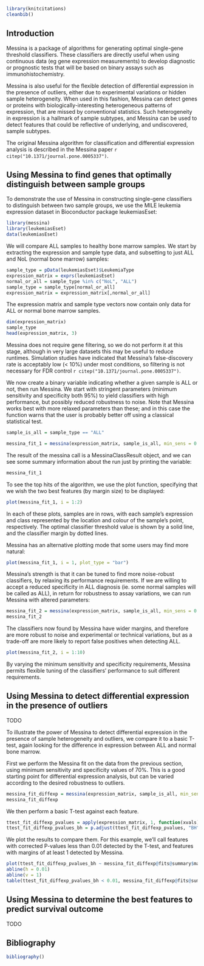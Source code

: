 <!--
%\VignetteEngine{knitr::docco_linear}
%\VignetteIndexEntry{Using Messina}
%\VignetteDepends{leukemiasEset}
%\VignetteDepends{Biobase}
%\VignetteDepends{messina}
-->

```{r setup, include=FALSE}
library(knitcitations)
cleanbib()
```

## Introduction

Messina is a package of algorithms for generating optimal single-gene threshold 
classifiers.  These classifiers are directly useful when using continuous data
(eg gene expression measurements) to develop diagnostic
or prognostic tests that will be based on binary assays such as immunohistochemistry.

Messina is also useful for the flexible detection of differential expression in
the presence of outliers, either due to experimental variations or hidden sample
heterogeneity.  When used in this fashion, Messina can detect genes or proteins
with biologically-interesting heterogeneous patterns of expression, that are missed by conventional
statistics.  Such heterogeneity in expression is a hallmark of sample subtypes, and
Messina can be used to detect features that could be reflective of underlying, and
undiscovered, sample subtypes.

The original Messina algorithm for classification and differential expression analysis
is described in the Messina paper `r citep("10.1371/journal.pone.0005337")`.


## Using Messina to find genes that optimally distinguish between sample groups

To demonstrate the use of Messina in constructing single-gene classifiers to 
distinguish between two sample groups, we use the MILE leukemia expression dataset
in Bioconductor package leukemiasEset:
```{r class_load_libs, message=FALSE}
library(messina)
library(leukemiasEset)
data(leukemiasEset)
```

We will compare ALL samples to healthy bone marrow samples.  We start by extracting
the expression and sample type data, and subsetting to just ALL and NoL (normal bone
marrow) samples:
```{r class_prepare_data}
sample_type = pData(leukemiasEset)$LeukemiaType
expression_matrix = exprs(leukemiasEset)
normal_or_all = sample_type %in% c("NoL", "ALL")
sample_type = sample_type[normal_or_all]
expression_matrix = expression_matrix[,normal_or_all]
```

The expression matrix and sample type vectors now contain only data for ALL or normal
bone marrow samples.
```{r class_show_data}
dim(expression_matrix)
sample_type
head(expression_matrix, 3)
```

Messina does not require gene filtering, so we do not perform it at this stage, although
in very large datasets this may be useful to reduce runtimes.  Simulation studies have
indicated that Messina's false-discovery rate is acceptably low (< 10%) under most conditions,
so filtering is not necessary for FDR control `r citep("10.1371/journal.pone.0005337")`.

We now create a binary variable indicating whether a given sample is ALL or not, then run
Messina.  We start with stringent parameters (minimum sensitivity and specificity both 95%)
to yield classifiers with high performance, but possibly reduced robustness to noise.  Note
that Messina works best with more relaxed parameters than these; and in this case the
function warns that the user is probably better off using a classical statistical test.

```{r class_fit_1}
sample_is_all = sample_type == "ALL"

messina_fit_1 = messina(expression_matrix, sample_is_all, min_sens = 0.95, min_spec = 0.95, seed = 1234)
```

The result of the messina call is a MessinaClassResult object, and we can see some summary
information about the run just by printing the variable:

```{r class_display_1}
messina_fit_1
```

To see the top hits of the algorithm, we use the plot function, specifying that we wish the
two best features (by margin size) to be displayed:

```{r class_plot_1_point}
plot(messina_fit_1, i = 1:2)
```

In each of these plots, samples are in rows, with each sample's expression and class 
represented by the location and colour of the sample's point, respectively.  The
optimal classifier threshold value is shown by a solid line, and the classifier margin
by dotted lines.

Messina has an alternative plotting mode that some users may find more natural:

```{r class_plot_1_bar}
plot(messina_fit_1, i = 1, plot_type = "bar")
```

Messina's strength is that it can be tuned to find more noise-robust classifiers, by relaxing 
its performance requirements.  If we are willing to accept a reduced specificity in ALL diagnosis 
(ie. some normal samples will be called as ALL), in return for robustness to assay variations, we
can run Messina with altered parameters:

```{r class_fit_2}
messina_fit_2 = messina(expression_matrix, sample_is_all, min_sens = 0.95, min_spec = 0.6, seed = 1234)
messina_fit_2
```

The classifiers now found by Messina have wider margins, and therefore are more robust to
noise and experimental or technical variations, but as a trade-off are more likely to report
false positives when detecting ALL.

```{r class_plot_2}
plot(messina_fit_2, i = 1:10)
```

By varying the minimum sensitivity and specificity requirements, Messina permits flexible 
tuning of the classifiers' performance to suit different requirements.

## Using Messina to detect differential expression in the presence of outliers

TODO

To illustrate the power of Messina to detect differential expression in the presence of
sample heterogeneity and outliers, we compare it to a basic T-test, again looking for
the difference in expression between ALL and normal bone marrow.

First we perform the Messina fit on the data from the previous section, using minimum
sensitivity and specificity values of 70%.  This is a good starting point for 
differential expression analysis, but can be varied according to the desired robustness
to outliers.

```{r de_fit_messina}
messina_fit_diffexp = messina(expression_matrix, sample_is_all, min_sens = 0.7, min_spec = 0.7, seed = 1234)
messina_fit_diffexp
```

We then perform a basic T-test against each feature.

```{r de_fit_ttest}
ttest_fit_diffexp_pvalues = apply(expression_matrix, 1, function(xvals) t.test(xvals ~ sample_is_all)$p.value)
ttest_fit_diffexp_pvalues_bh = p.adjust(ttest_fit_diffexp_pvalues, "BH")
```

We plot the results to compare them.  For this example, we'll call features with corrected 
P-values less than 0.01 detected by the T-test, and features with margins of at least 1
detected by Messina.
```{r de_messina_vs_ttest}
plot(ttest_fit_diffexp_pvalues_bh ~ messina_fit_diffexp@fits@summary$margin, pch = ".", xlab = "Messina Margin", ylab = "T-Test P-value", log = "y")
abline(h = 0.01)
abline(v = 1)
table(ttest_fit_diffexp_pvalues_bh < 0.01, messina_fit_diffexp@fits@summary$margin >= 1)
```



## Using Messina to determine the best features to predict survival outcome

TODO

## Bibliography
```{r biblio, echo=FALSE, results='asis'}
bibliography()
```

